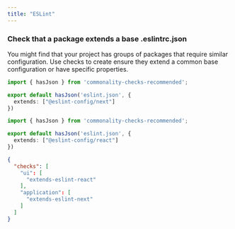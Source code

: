 ```yaml
---
title: "ESLint"
---
```


### Check that a package extends a base .eslintrc.json

You might find that your project has groups of packages that require similar configuration.
Use checks to create ensure they extend a common base configuration or have specific properties.

```ts .commonality/extends-eslint-next
import { hasJson } from 'commonality-checks-recommended';

export default hasJson('eslint.json', {
  extends: ["@eslint-config/next"]
})
```

```ts .commonality/extends-eslint-react
import { hasJson } from 'commonality-checks-recommended';

export default hasJson('eslint.json', {
  extends: ["@eslint-config/react"]
})
```

```json .commonality/config.json
{
  "checks": [
    "ui": [
      "extends-eslint-react"
    ],
    "application": [
      "extends-eslint-next"
    ]
  ]
}
```
